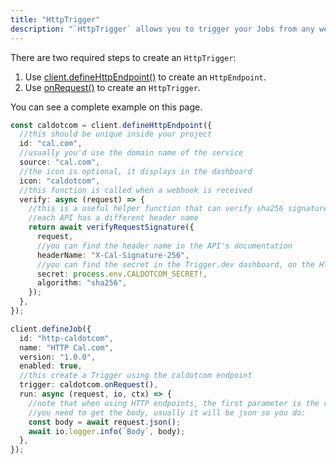```yaml
---
title: "HttpTrigger"
description: "`HttpTrigger` allows you to trigger your Jobs from any webhooks."
---
```


<Snippet file="v2-deprecation-warning.mdx" />

There are two required steps to create an `HttpTrigger`:

1. Use [client.defineHttpEndpoint()](/sdk/triggerclient/instancemethods/define-http-endpoint) to create an `HttpEndpoint`.
2. Use [onRequest()](/sdk/http-endpoint#onrequest) to create an `HttpTrigger`.

You can see a complete example on this page.

<RequestExample>

```typescript
const caldotcom = client.defineHttpEndpoint({
  //this should be unique inside your project
  id: "cal.com",
  //usually you'd use the domain name of the service
  source: "cal.com",
  //the icon is optional, it displays in the dashboard
  icon: "caldotcom",
  //this function is called when a webhook is received
  verify: async (request) => {
    //this is a useful helper function that can verify sha256 signatures
    //each API has a different header name
    return await verifyRequestSignature({
      request,
      //you can find the header name in the API's documentation
      headerName: "X-Cal-Signature-256",
      //you can find the secret in the Trigger.dev dashboard, on the HTTP endpoint page
      secret: process.env.CALDOTCOM_SECRET!,
      algorithm: "sha256",
    });
  },
});

client.defineJob({
  id: "http-caldotcom",
  name: "HTTP Cal.com",
  version: "1.0.0",
  enabled: true,
  //this create a Trigger using the caldotcom endpoint
  trigger: caldotcom.onRequest(),
  run: async (request, io, ctx) => {
    //note that when using HTTP endpoints, the first parameter is the request
    //you need to get the body, usually it will be json so you do:
    const body = await request.json();
    await io.logger.info(`Body`, body);
  },
});
```

</RequestExample>
